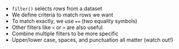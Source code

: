 
- `filter()` selects *rows* from a dataset
- We define criteria to match rows we want
- To match exactly, we use `==` (two equality symbols) 
- Other filters like `<` or `>` are also useful
- Combine multiple filters to be more specific
- Upper/lower case, spaces, and punctuation all matter (watch out!)

